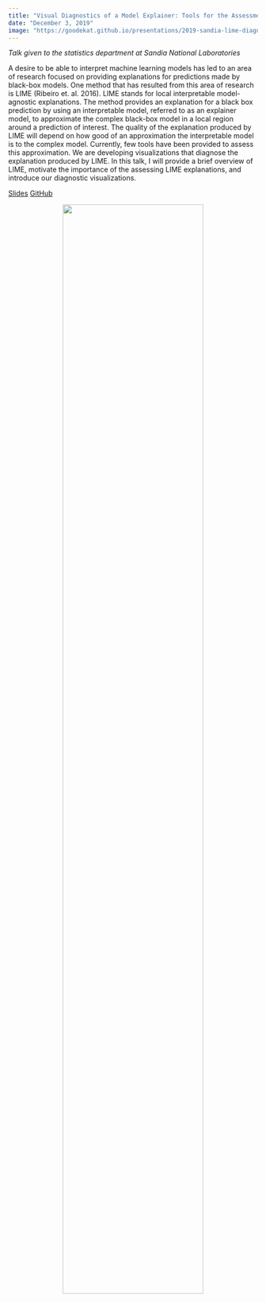 ```yaml
---
title: "Visual Diagnostics of a Model Explainer: Tools for the Assessment of LIME Explanations"
date: "December 3, 2019"
image: "https://goodekat.github.io/presentations/2019-sandia-lime-diagnostics/figures/lime-bad.png"
---
```


*Talk given to the statistics department at Sandia National Laboratories*

A desire to be able to interpret machine learning models has led to an area of research focused on providing explanations for predictions made by black-box models. One method that has resulted from this area of research is LIME (Ribeiro et. al. 2016). LIME stands for local interpretable model-agnostic explanations. The method provides an explanation for a black box prediction by using an interpretable model, referred to as an explainer model, to approximate the complex black-box model in a local region around a prediction of interest. The quality of the explanation produced by LIME will depend on how good of an approximation the interpretable model is to the complex model. Currently, few tools have been provided to assess this approximation. We are developing visualizations that diagnose the explanation produced by LIME. In this talk, I will provide a brief overview of LIME, motivate the importance of the assessing LIME explanations, and introduce our diagnostic visualizations.

[Slides](https://goodekat.github.io/presentations/2019-sandia-lime-diagnostics/slides.html) [GitHub](https://github.com/goodekat/presentations/tree/master/2019-sandia-lime-diagnostics)

<center>![](https://goodekat.github.io/presentations/2019-sandia-lime-diagnostics/figures/lime-bad.png){width="75%"}</center>
